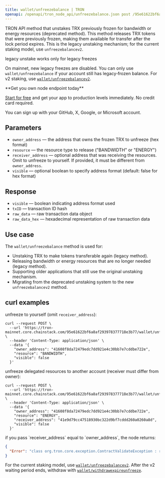 ---
title: wallet/unfreezebalance | TRON
openapi: /openapi/tron_node_api/unfreezebalance.json post /95e61622bf6a8af293978377718e3b77/wallet/unfreezebalance
---

TRON API method that unstakes TRX previously frozen for bandwidth or energy resources (deprecated method). This method releases TRX tokens that were previously frozen, making them available for transfer after the lock period expires. This is the legacy unstaking mechanism; for the current staking model, use `unfreezebalancev2`.

<Warning>
legacy unstake works only for legacy freezes

On mainnet, new legacy freezes are disabled. You can only use `wallet/unfreezebalance` if your account still has legacy‑frozen balance. For v2 staking, use [`wallet/unfreezebalancev2`](/reference/tron-unfreezebalancev2).
</Warning>

<Check>
**Get you own node endpoint today**

[Start for free](https://console.chainstack.com/) and get your app to production levels immediately. No credit card required.

You can sign up with your GitHub, X, Google, or Microsoft account.
</Check>


## Parameters

* `owner_address` — the address that owns the frozen TRX to unfreeze (hex format)
* `resource` — the resource type to release ("BANDWIDTH" or "ENERGY")
* `receiver_address` — optional address that was receiving the resources. Omit to unfreeze to yourself. If provided, it must be different from `owner_address`.
* `visible` — optional boolean to specify address format (default: false for hex format)

## Response

* `visible` — boolean indicating address format used
* `txID` — transaction ID hash
* `raw_data` — raw transaction data object
* `raw_data_hex` — hexadecimal representation of raw transaction data

## Use case

The `wallet/unfreezebalance` method is used for:

* Unstaking TRX to make tokens transferable again (legacy method).
* Releasing bandwidth or energy resources that are no longer needed (legacy method).
* Supporting older applications that still use the original unstaking mechanism.
* Migrating from the deprecated unstaking system to the new `unfreezebalancev2` method.

## curl examples

unfreeze to yourself (omit `receiver_address`):

```shell Shell
curl --request POST \
  --url 'https://tron-mainnet.core.chainstack.com/95e61622bf6a8af293978377718e3b77/wallet/unfreezebalance' \
  --header 'Content-Type: application/json' \
  --data '{
    "owner_address": "41608f8da72479edc7dd921e4c30bb7e7cddbe722e",
    "resource": "BANDWIDTH",
    "visible": false
  }'
```

unfreeze delegated resources to another account (receiver must differ from owner):

```shell Shell
curl --request POST \
  --url 'https://tron-mainnet.core.chainstack.com/95e61622bf6a8af293978377718e3b77/wallet/unfreezebalance' \
  --header 'Content-Type: application/json' \
  --data '{
    "owner_address": "41608f8da72479edc7dd921e4c30bb7e7cddbe722e",
    "resource": "ENERGY",
    "receiver_address": "41e9d79cc47518930bc322d9bf7cddd260a0260a8d",
    "visible": false
  }'
```

<Info>
if you pass `receiver_address` equal to `owner_address`, the node returns:

```json
{
  "Error": "class org.tron.core.exception.ContractValidateException : receiverAddress must not be the same as ownerAddress"
}
```

For the current staking model, use [`wallet/unfreezebalancev2`](/reference/tron-unfreezebalancev2). After the v2 waiting period ends, withdraw with [`wallet/withdrawexpireunfreeze`](/reference/tron-withdrawexpireunfreeze).
</Info>
